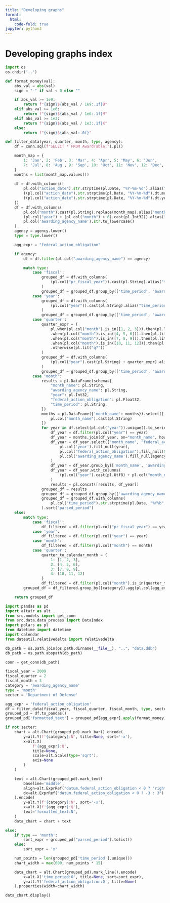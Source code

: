```yaml
---
title: "Developing graphs"
format:
  html:
    code-fold: true
jupyter: python3
---
```


# Developing graphs index

```python
import os 
os.chdir('..')
```

```python
def format_money(val):
    abs_val = abs(val)
    sign = "-" if val < 0 else ""

    if abs_val >= 1e9:
        return f"{sign}${abs_val / 1e9:.1f}B"
    elif abs_val >= 1e6:
        return f"{sign}${abs_val / 1e6:.1f}M"
    elif abs_val >= 1e3:
        return f"{sign}${abs_val / 1e3:.1f}K"
    else:
        return f"{sign}${abs_val:.0f}"
```

```python
def filter_data(year, quarter, month, type, agency):
    df = conn.sql(f"SELECT * FROM AwardTable;").pl()

    month_map = {
        1: 'Jan', 2: 'Feb', 3: 'Mar', 4: 'Apr', 5: 'May', 6: 'Jun', 
        7: 'Jul', 8: 'Aug', 9: 'Sep', 10: 'Oct', 11: 'Nov', 12: 'Dec', 
    }
    months = list(month_map.values())
    
    df = df.with_columns([
        pl.col("action_date").str.strptime(pl.Date, "%Y-%m-%d").alias("parsed_date"),
        ((pl.col("action_date").str.strptime(pl.Date, "%Y-%m-%d").dt.month()).alias("month")),
        ((pl.col("action_date").str.strptime(pl.Date, "%Y-%m-%d").dt.year()).alias("year"))
    ])
    df = df.with_columns(
        pl.col("month").cast(pl.String).replace(month_map).alias("month_name").cast(pl.String),
        (pl.col("year") + (pl.col("month") > 6).cast(pl.Int32)).alias("pr_fiscal_year"),
        pl.col('awarding_agency_name').str.to_lowercase()
    )
    agency = agency.lower()
    type = type.lower()

    agg_expr = "federal_action_obligation"

    if agency:
        df = df.filter(pl.col("awarding_agency_name") == agency)

        match type:
            case 'fiscal':
                grouped_df = df.with_columns(
                    (pl.col("pr_fiscal_year")).cast(pl.String).alias("time_period")
                )
                grouped_df = grouped_df.group_by(['time_period', 'awarding_agency_name']).agg(pl.col(agg_expr).sum())
            case 'year':
                grouped_df = df.with_columns(
                    (pl.col("year")).cast(pl.String).alias("time_period")
                )
                grouped_df = grouped_df.group_by(['time_period', 'awarding_agency_name']).agg(pl.col(agg_expr).sum())
            case 'quarter':
                quarter_expr = (
                    pl.when(pl.col("month").is_in([1, 2, 3])).then(pl.lit("q1"))
                    .when(pl.col("month").is_in([4, 5, 6])).then(pl.lit("q2"))
                    .when(pl.col("month").is_in([7, 8, 9])).then(pl.lit("q3"))
                    .when(pl.col("month").is_in([10, 11, 12])).then(pl.lit("q4"))
                    .otherwise(pl.lit("q?"))
                )
                grouped_df = df.with_columns(
                    (pl.col("year").cast(pl.String) + quarter_expr).alias("time_period")
                )
                grouped_df = grouped_df.group_by(['time_period', 'awarding_agency_name']).agg(pl.col(agg_expr).sum())
            case 'month':
                results = pl.DataFrame(schema={
                    "month_name": pl.String,
                    "awarding_agency_name": pl.String,
                    "year": pl.Int32,
                    "federal_action_obligation": pl.Float32,
                    "time_period": pl.String,
                })
                months = pl.DataFrame({'month_name': months}).select([
                    pl.col("month_name").cast(pl.String)
                ])
                for year in df.select(pl.col("year")).unique().to_series().to_list():
                    df_year = df.filter(pl.col("year") == year)
                    df_year = months.join(df_year, on="month_name", how="outer")
                    df_year = df_year.select(["month_name", "federal_action_obligation", "awarding_agency_name", "year"]).with_columns(
                        pl.col('year').fill_null(year),
                        pl.col("federal_action_obligation").fill_null(0),
                        pl.col('awarding_agency_name').fill_null(agency)
                    )
                    df_year = df_year.group_by(['month_name', 'awarding_agency_name', 'year']).agg(pl.col(agg_expr).sum())
                    df_year = df_year.with_columns(
                        (pl.col("year").cast(pl.Utf8) + pl.col("month_name")).alias("time_period")
                    )
                    results = pl.concat([results, df_year])
                grouped_df = results
                grouped_df = grouped_df.group_by(['awarding_agency_name', 'time_period']).agg(pl.col(agg_expr).sum())
                grouped_df = grouped_df.with_columns(
                    pl.col("time_period").str.strptime(pl.Date, "%Y%b", strict=False).dt.strftime("%Y-%m").alias("parsed_period")
                ).sort("parsed_period")
    else:
        match type:
            case 'fiscal':
                df_filtered = df.filter(pl.col("pr_fiscal_year") == year)
            case 'year':
                df_filtered = df.filter(pl.col("year") == year)
            case 'month':
                df_filtered = df.filter(pl.col("month") == month)
            case 'quarter':
                quarter_to_calendar_month = {
                    1: [1, 2, 3], 
                    2: [4, 5, 6], 
                    3: [7, 8, 9],
                    4: [10, 11, 12]
                }
                df_filtered = df.filter(pl.col("month").is_in(quarter_to_calendar_month[quarter]))
        grouped_df = df_filtered.group_by([category]).agg(pl.col(agg_expr).sum())

    return grouped_df
```

```python
import pandas as pd
import altair as alt
from src.models import get_conn
from src.data.data_process import DataIndex
import polars as pl
from datetime import datetime
import calendar
from dateutil.relativedelta import relativedelta

db_path = os.path.join(os.path.dirname(__file__), "..", "data.ddb")
db_path = os.path.abspath(db_path)

conn = get_conn(db_path)

fiscal_year = 2009
fiscal_quarter = 2
fiscal_month = 3
category = 'awarding_agency_name'
type = 'month'
secter = 'Department of Defense'

agg_expr = 'federal_action_obligation'
df = filter_data(fiscal_year, fiscal_quarter, fiscal_month, type, secter)
grouped_pd = df.to_pandas()
grouped_pd['formatted_text'] = grouped_pd[agg_expr].apply(format_money)

if not secter:
    chart = alt.Chart(grouped_pd).mark_bar().encode(
        y=alt.Y(f'{category}:N', title=None, sort='-x'),
        x=alt.X(
            f'{agg_expr}:Q', 
            title=None,
            scale=alt.Scale(type='sqrt'),
            axis=None
        )
    )

    text = alt.Chart(grouped_pd).mark_text(
        baseline='middle',
        align=alt.ExprRef("datum.federal_action_obligation < 0 ? 'right' : 'left'"),
        dx=alt.ExprRef("datum.federal_action_obligation < 0 ? -3 : 3")
    ).encode(
        y=alt.Y(f'{category}:N', sort='-x'),
        x=alt.X(f'{agg_expr}:Q'),
        text='formatted_text:N',
    )
    data_chart = chart + text

else:
    if type == 'month':
        sort_expr = grouped_pd["parsed_period"].tolist()
    else:
        sort_expr = 'x'

    num_points = len(grouped_pd['time_period'].unique())
    chart_width = max(600, num_points * 15)

    data_chart = alt.Chart(grouped_pd).mark_line().encode(
        x=alt.X('time_period:O', title=None, sort=sort_expr),
        y=alt.Y('federal_action_obligation:Q', title=None)
    ).properties(width=chart_width)

data_chart.display()
```